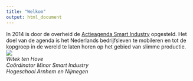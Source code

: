 ```yaml
---
title: "Welkom"
output: html_document
---
```


In 2014 is door de overheid de [Actieagenda Smart Industry](http://www.smartindustry.nl/site/assets/files/1737/smart-industry-actieagenda-lr.pdf) opgesteld. Het doel van de agenda is het Nederlands bedrijfsleven te mobileren en tot de kopgroep in de wereld te laten horen op het gebied van slimme productie. 
<br>
![](images/smart-ind.jpg)
<br>
*Witek ten Hove*<br>
*Coördinator Minor Smart Industry*<br>
*Hogeschool Arnhem en Nijmegen*